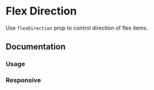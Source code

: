 
# Flex Direction

Use `flexDirection` prop to control direction of flex items.

<Scale values="flexDirection" />

## Documentation

### Usage

<Demo component="flex-direction/usage" />

### Responsive

<Demo component="flex-direction/responsive-usage" resizable />
